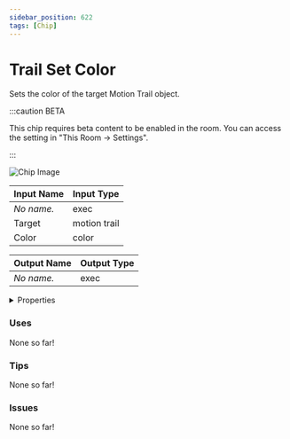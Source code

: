 ```yaml
---
sidebar_position: 622
tags: [Chip]
---
```


# Trail Set Color

Sets the color of the target Motion Trail object.

:::caution BETA

This chip requires beta content to be enabled in the room. You can access the setting in "This Room -> Settings".

:::

![Chip Image](/svg/d326ebc4-1653-4c1d-886c-c1bd4c06db86.svg)

| Input Name | Input Type |
|-----------|-----------|
| *No name.* | exec |
| Target | motion trail |
| Color | color |

| Output Name | Output Type |
|-----------|-----------|
| *No name.* | exec |


<details>
  <summary>Properties</summary>
  <div>
    <div>
    <table>
      <thead>
        <tr>
          <th>Is beta required?</th>
          <th>✅</th>
        </tr>
        <tr>
          <th>Is this chip a trolling risk?</th>
          <th>❌</th>
        </tr>
        <tr>
          <th>Chip UUPD</th>
          <th>._uuid</th>
        </tr>
      </thead>
    </table>
    </div>
  </div>
</details>

### Uses

None so far!

### Tips

None so far!

### Issues

None so far!